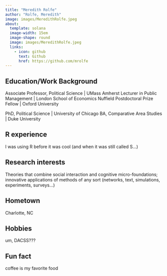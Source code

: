 ```yaml
---
title: "Meredith Rolfe"
author: "Rolfe, Meredith"
image: images/MeredithRolfe.jpeg
about:
  template: solana
  image-width: 15em
  image-shape: round
  image: images/MeredithRolfe.jpeg
  links:
    - icon: github
      text: Github
      href: https://github.com/mrolfe
---
```


## Education/Work Background

Associate Professor, Political Science | UMass Amherst
Lecturer in Public Management | London School of Economics
Nuffield Postdoctoral Prize Fellow | Oxford University

PhD, Political Science | University of Chicago
BA, Comparative Area Studies | Duke University

## R experience

I was using R before it was cool (and when it was still called S...)

## Research interests

Theories that combine social interaction and cognitive micro-foundations; innovative applications of methods of any sort (networks, text, simulations, experiments, surveys...)

## Hometown

Charlotte, NC

## Hobbies

um, DACSS??? 

## Fun fact

coffee is my favorite food
